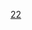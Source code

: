 {{Routemap
|title=北京地铁平谷线
|title-bg={{北京地铁颜色|平}}
|title-color=black
|inline=<includeonly>1</includeonly>
|map=
\\utCONTg~~ ~~ ~~ ~~{{北京地铁线路名|6|N}}{{rmr|Ricon=U|{{stl|北京地铁|金安桥}}}}
\uextENDEa\utSTR~~ ~~ ~~ ~~远期规划延伸
uextCONTgq\uextBHFq!~HUBa\uextKRZto\uetKRZto\uextCONTfq~~ ~~ ~~ ~~{{北京地铁线路名|17|N}}{{rmr|Licon=L|Ricon=R|{{stl|北京地铁|嘉会湖}}|{{stl|北京地铁|未来科学城北}}}}
uextKBHFa!~HUBlf\uextBHF!~HUBq\utBHF!~HUBeq~~ ~~{{stl|北京地铁|东大桥}}~~{{北京地铁线路名|6|N}} {{Dim|{{北京地铁线路名|17|N}} {{北京地铁线路名|28|N}}}}
uextSTR\uextSTR\utSTR!~MFADEf
utCONTgq\uxtKRZtu\uxtKRZtu\utBHFq!~HUBa\utCONTfq~~ ~~ ~~ ~~{{北京地铁线路名|10|N}}{{rmr|Licon=L|Ricon=R|内环|外环}}
uextBHF!~HUBaq\uextBHF!~HUBq\HUBrf~~ ~~ {{stl|北京地铁|金台夕照}}~~{{北京地铁线路名|10|N}} {{Dim|{{北京地铁线路名|28|N}}}}
uextCONTgq\uextSTRr\uextSTR\\~~ ~~ ~~ ~~{{北京地铁线路名|28|N}}{{rmr|Licon=L|{{stl|北京地铁|广渠东路}}}}
utCONTgq\utSTRq\uxtKRZtu!~HUBc2\uetBHFq!~HUB3\utCONTfq~~ ~~ ~~ ~~{{北京地铁线路名|14|N}}{{rmr|Licon=L|Ricon=R|{{stl|北京地铁|张郭庄}}|{{stl|北京地铁|善各庄}}}}
\uextBHF!~HUB1\HUBc4~~ ~~{{stl|北京地铁|红庙}}~~{{Dim|{{北京地铁线路名|14|N}}}}
uextBHF~~ ~~{{stl|北京地铁|慈云寺桥}}
uextpBHF~~ ~~{{stl|北京地铁|甘露园}}
\uextSTR\uexKDSTCCa~~ ~~ ~~ ~~平房停车场
\uextKRWg+l\uextKRWr
uhCONTg\uextBHF\~~ ~~{{stl|北京地铁|定福庄}}~~{{Dim|{{北京地铁线路名|18|N}}}}~~{{北京地铁线路名|八|N}}{{rmr|Ricon=U|{{北京地铁线路名|1|N}}{{stl|北京地铁|福寿岭}}}}
uhBHF!~HUBaq\uextBHF!~HUBeq\~~ ~~{{stl|北京地铁|管庄}}~~{{北京地铁线路名|八|N}}{{Dim|{{北京地铁线路名|103}}}}
uhCONTf\uextBHF\~~ ~~{{stl|北京地铁|永顺}}~~ ~~{{北京地铁线路名|八|N}}{{rmr|Ricon=D|{{stl|北京地铁|环球度假区}}}}
\uextSTR\utSTR!~MFADEg
utLSTR+l\utpBHFq!~HUB2\uxtKRZtu!~HUBc3\utSTRr\
utLSTR\HUBc1\uextBHF!~HUB4\\~~ ~~{{stl|北京地铁|通州北关}}~~{{北京地铁线路名|6|N}}
utLSTR\\uextpBHF\\~~ ~~{{stl|北京地铁|运河商务区}}~~{{Dim|{{北京地铁线路名|103}}}}
exBLaq!~MSTR!~utpBHF\exBLq\exBLeq!~uextBHF\\~~ ~~{{stl|北京地铁|副中心站}}~~{{北京地铁线路名|6|N}} {{Dim|{{北京地铁线路名|101}}}}~~{{北京地铁线路名|6|N}}{{stl|北京地铁|北运河东}}
utCONTf\\uextBHF\\~~ ~~{{stl|北京地铁|政务中心}}~~ ~~{{北京地铁线路名|6|N}}{{rmr|Ricon=D|{{stl|北京地铁|潞城}}}}
uextBHF~~ ~~{{stl|北京地铁|政务中心东}}~~{{Dim|{{北京地铁线路名|102}}}}
WASSERq!~lGRZq\uextKRZW!~lGRZq\WASSERq!~lGRZq~~ ~~ ~~ ~~京冀界 [[潮白河]]
uextpBHF~~ ~~{{stl|北京地铁|燕郊镇}}
hCONTgq\uxmtKRZh\hCONTfq~~ ~~ ~~ ~~下穿[[京哈铁路]]
exhCONTgq\uexmtKRZh\exhCONTfq~~ ~~ ~~ ~~下穿[[京唐城际铁路]]
uextBHF~~ ~~{{stl|北京地铁|神威大街}}~~{{Dim|{{北京地铁线路名|102}}支线}}
uextBHF~~ ~~{{stl|北京地铁|潮白大街}}
uextBHF~~ ~~{{stl|北京地铁|高楼}}
\uexhtSTRe\uexKDSTa!~lhSTRa@f~~ ~~ ~~ ~~燕郊车辆段
\uexhKRWg+l\uexhKRWr
uexhBHF~~ ~~{{stl|北京地铁|齐心庄}}
CONTgq\uxmhKRZ\CONTfq~~ ~~ ~~ ~~上跨[[平谷地方铁路]]
GRZq\uexhSTR+GRZq\GRZq~~ ~~ ~~ ~~冀京界
uexhpBHF~~ ~~{{stl|北京地铁|马坊}}
CONTgq\uxmhKRZ\CONTfq~~ ~~ ~~ ~~上跨[[大秦铁路]]
uexhBHF~~ ~~{{stl|北京地铁|马昌营}}
uexhtSTRa
uextKBHFe~~ ~~{{stl|北京地铁|平谷}}
<!--uextBHF~~ ~~{{stl|北京地铁|泃河湾}}（远期规划）
uextKBHFe~~ ~~{{stl|北京地铁|平谷东}}（远期规划）-->
|bottom={{navbar|北京地铁RDT/平谷线}}
}}<noinclude>

{{Rdt intro|[[北京地铁平谷线]]}}

[[Category:北京地铁RDT|22]]

</noinclude>